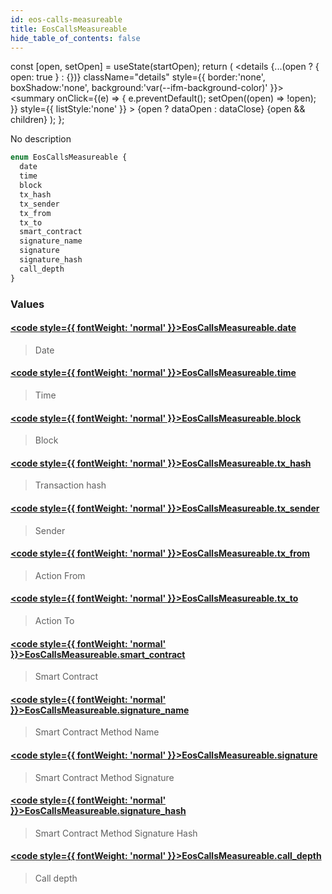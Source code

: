 ```yaml
---
id: eos-calls-measureable
title: EosCallsMeasureable
hide_table_of_contents: false
---
```







  const [open, setOpen] = useState(startOpen);
  return (
    <details {...(open ? { open: true } : {})} className="details" style={{ border:'none', boxShadow:'none', background:'var(--ifm-background-color)' }}>
      <summary
        onClick={(e) => {
          e.preventDefault();
          setOpen((open) => !open);
        }}
        style={{ listStyle:'none' }}
      >
      {open ? dataOpen : dataClose}
      </summary>
      {open && children}
    </details>
  );
};








No description


```graphql
enum EosCallsMeasureable {
  date
  time
  block
  tx_hash
  tx_sender
  tx_from
  tx_to
  smart_contract
  signature_name
  signature
  signature_hash
  call_depth
}
```




### Values

#### [<code style={{ fontWeight: 'normal' }}>EosCallsMeasureable.<b>date</b></code>](#)  
> 
> 
> Date
> 

#### [<code style={{ fontWeight: 'normal' }}>EosCallsMeasureable.<b>time</b></code>](#)  
> 
> 
> Time
> 

#### [<code style={{ fontWeight: 'normal' }}>EosCallsMeasureable.<b>block</b></code>](#)  
> 
> 
> Block
> 

#### [<code style={{ fontWeight: 'normal' }}>EosCallsMeasureable.<b>tx_hash</b></code>](#)  
> 
> 
> Transaction hash
> 

#### [<code style={{ fontWeight: 'normal' }}>EosCallsMeasureable.<b>tx_sender</b></code>](#)  
> 
> 
> Sender
> 

#### [<code style={{ fontWeight: 'normal' }}>EosCallsMeasureable.<b>tx_from</b></code>](#)  
> 
> 
> Action From
> 

#### [<code style={{ fontWeight: 'normal' }}>EosCallsMeasureable.<b>tx_to</b></code>](#)  
> 
> 
> Action To
> 

#### [<code style={{ fontWeight: 'normal' }}>EosCallsMeasureable.<b>smart_contract</b></code>](#)  
> 
> 
> Smart Contract
> 

#### [<code style={{ fontWeight: 'normal' }}>EosCallsMeasureable.<b>signature_name</b></code>](#)  
> 
> 
> Smart Contract Method Name
> 

#### [<code style={{ fontWeight: 'normal' }}>EosCallsMeasureable.<b>signature</b></code>](#)  
> 
> 
> Smart Contract Method Signature
> 

#### [<code style={{ fontWeight: 'normal' }}>EosCallsMeasureable.<b>signature_hash</b></code>](#)  
> 
> 
> Smart Contract Method Signature Hash
> 

#### [<code style={{ fontWeight: 'normal' }}>EosCallsMeasureable.<b>call_depth</b></code>](#)  
> 
> 
> Call depth
> 



